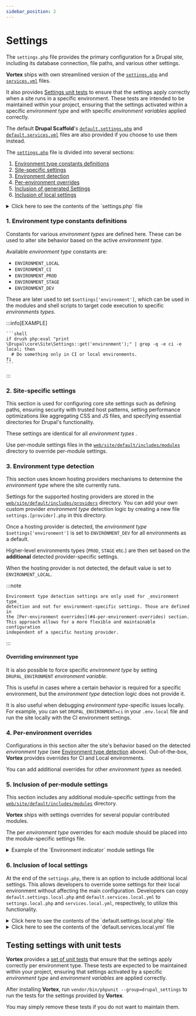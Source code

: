 ```yaml
---
sidebar_position: 2
---
```


# Settings

The `settings.php` file provides the primary configuration for a Drupal site,
including its database connection, file paths, and various other settings.

**Vortex** ships with own streamlined version of
the [`settings.php`](https://github.com/drevops/vortex/blob/develop/web/sites/default/settings.php) and
[`services.yml`](https://github.com/drevops/vortex/blob/develop/web/sites/default/services.yml) files.

It also provides [Settings unit tests](#testing-settings-with-unit-tests) to ensure that
the settings apply correctly when a site runs in a specific environment. These
tests are intended to be maintained within your project, ensuring that the
settings activated within a specific _environment type_ and with specific
_environment variables_ applied correctly.

The default **Drupal Scaffold**'s [`default.settings.php`](https://github.com/drevops/vortex/blob/develop/web/sites/default/default.settings.php)
and [`default.services.yml`](https://github.com/drevops/vortex/blob/develop/web/sites/default/default.services.yml)
files are also provided if you choose to use them instead.

The [`settings.php`](https://github.com/drevops/vortex/blob/develop/web/sites/default/settings.php) file is divided
into several sections:

1. [Environment type constants definitions](#1-environment-type-constants-definitions)
2. [Site-specific settings](#2-site-specific-settings)
3. [Environment detection](#3-environment-type-detection)
4. [Per-environment overrides](#4-per-environment-overrides)
5. [Inclusion of generated Settings](#5-inclusion-of-per-module-settings)
6. [Inclusion of local settings](#6-inclusion-of-local-settings)


<details>
  <summary>Click here to see the contents of the `settings.php` file</summary>

  <CodeBlock language="php">{SettingsExample}</CodeBlock>

</details>

### 1. Environment type constants definitions

Constants for various _environment types_  are defined here. These can be used to
alter site behavior based on the active _environment type_.

Available _environment type_ constants are:

- `ENVIRONMENT_LOCAL`
- `ENVIRONMENT_CI`
- `ENVIRONMENT_PROD`
- `ENVIRONMENT_STAGE`
- `ENVIRONMENT_DEV`

These are later used to set `$settings['environment']`, which can be
used in the modules and shell scripts to target code execution to specific
_environments types_.

:::info[EXAMPLE]

    ```shell
    if drush php:eval "print \Drupal\core\Site\Settings::get('environment');" | grep -q -e ci -e local; then
      # Do something only in CI or local environments.
    fi
    ```

:::

### 2. Site-specific settings

This section is used for configuring core site settings such as defining paths,
ensuring security with trusted host patterns, setting performance optimizations
like aggregating CSS and JS files, and specifying essential directories for
Drupal's functionality.

These settings are identical for all _environment types_ .

Use per-module settings files in the [`web/site/default/includes/modules`](https://github.com/drevops/vortex/tree/develop/web/sites/default/includes/modules)
directory to override per-module settings.

### 3. Environment type detection

This section uses known hosting providers mechanisms to determine the
_environment type_ where the site currently runs.

Settings for the supported hosting providers are stored in the
[`web/site/default/includes/providers`](https://github.com/drevops/vortex/tree/develop/web/sites/default/includes/providers)
directory. You can add your own custom provider _environment type_ detection logic
by creating a new file `settings.[provider].php` in this directory.

Once a hosting provider is detected, the _environment type_
`$settings['environment']` is set to
`ENVIRONMENT_DEV` for all environments as a default.

Higher-level environments types (`PROD`, `STAGE` etc.) are then set based on
the **additional** detected provider-specific settings.

When the hosting provider is not detected, the default value is set to
`ENVIRONMENT_LOCAL`.

:::note

    Environment type detection settings are only used for _environment type_
    detection and not for environment-specific settings. Those are defined in
    the [Per-environment overrides](#4-per-environment-overrides) section.
    This approach allows for a more flexible and maintainable configuration
    independent of a specific hosting provider.

:::

#### Overriding environment type

It is also possible to force specific _environment type_ by setting
`DRUPAL_ENVIRONMENT` _environment variable_.

This is useful in cases where a certain behavior is required for a specific
environment, but the _environment type_ detection logic does not provide it.

It is also useful when debugging _environment type_-specific issues locally.
For example, you can set `DRUPAL_ENVIRONMENT=ci` in your `.env.local` file and
run the site locally with the CI environment settings.

### 4. Per-environment overrides

Configurations in this section alter the site's behavior based on the detected
_environment type_ (see [Environment type detection](#3-environment-type-detection)
above). Out-of-the-box, **Vortex** provides overrides for CI and Local
environments.

You can add additional overrides for other _environment types_  as needed.

### 5. Inclusion of per-module settings

This section includes any additional module-specific settings from the
[`web/site/default/includes/modules`](https://github.com/drevops/vortex/tree/develop/web/sites/default/includes/modules) directory.

**Vortex** ships with settings overrides for several popular contributed
modules.

The per _environment type_ overrides for each module should be placed into the
module-specific settings file.


<details>
  <summary>Example of the `Environment indicator` module settings file</summary>

  <CodeBlock language="json">{ModuleSettingsExample}</CodeBlock>

</details>


### 6. Inclusion of local settings

At the end of the `settings.php`, there is an option to include additional local
settings. This allows developers to override some settings for their local
environment without affecting the main configuration. Developers can
copy `default.settings.local.php` and `default.services.local.yml`
to `settings.local.php` and `services.local.yml`, respectively, to utilize this
functionality.


<details>
  <summary>Click here to see the contents of the `default.settings.local.php` file</summary>

  <CodeBlock language="php">{LocalSettingsExample}</CodeBlock>

</details>



<details>
  <summary>Click here to see the contents of the `default.services.local.yml` file</summary>

  <CodeBlock language="php">{LocalServicesExample}</CodeBlock>

</details>


## Testing settings with unit tests

**Vortex** provides a [set of unit tests](https://github.com/drevops/vortex/blob/develop/tests/phpunit/Drupal) that
ensure that the settings apply correctly per environment type. These tests are
expected to be maintained within your project, ensuring that settings activated
by a specific _environment type_ and _environment variables_ are applied correctly.

After installing **Vortex**, run `vendor/bin/phpunit --group=drupal_settings` to
run the tests for the settings provided by **Vortex**.

You may simply remove these tests if you do not want to maintain them.
